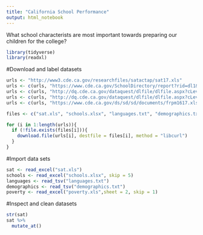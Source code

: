 ```yaml
---
title: "California School Performance"
output: html_notebook
---
```


What school characterists are most important towards preparing our children for the college?

```r
library(tidyverse)
library(readxl)
```

#Download and label datasets
```r
urls <- "http://www3.cde.ca.gov/researchfiles/satactap/sat17.xls"
urls <- c(urls, "https://www.cde.ca.gov/SchoolDirectory/report?rid=dl1&tp=xlsx&ict=Y")
urls <- c(urls, "http://dq.cde.ca.gov/dataquest/dlfile/dlfile.aspx?cLevel=School&cYear=2016-17&cCat=FEP&cPage=filesfepsch")
urls <- c(urls, "http://dq.cde.ca.gov/dataquest/dlfile/dlfile.aspx?cLevel=School&cYear=2016-17&cCat=Enrollment&cPage=filesenr.asp")
urls <- c(urls, "https://www.cde.ca.gov/ds/sd/sd/documents/frpm1617.xls")

files <- c("sat.xls", "schools.xlsx", "languages.txt", "demographics.txt", "poverty.xls")

for (i in 1:length(urls)){
  if (!file.exists(files[i])){
    download.file(urls[i], destfile = files[i], method = "libcurl")
  }
}
```

#Import data sets
```r
sat <- read_excel("sat.xls")
schools <- read_excel("schools.xlsx", skip = 5)
languages <- read_tsv("languages.txt")
demographics <- read_tsv("demographics.txt")
poverty <- read_excel("poverty.xls",sheet = 2, skip = 1)
```

#Inspect and clean datasets
```r
str(sat)
sat %>% 
  mutate_at()
```

